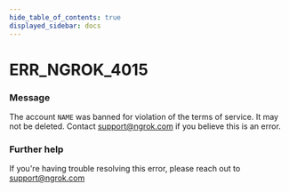 ```yaml
---
hide_table_of_contents: true
displayed_sidebar: docs
---
```



# ERR_NGROK_4015

### Message
The account `NAME` was banned for violation of the terms of service. It may not be deleted. Contact support@ngrok.com if you believe this is an error.

<ErrorDetails error='err_ngrok_4015' />


### Further help
If you're having trouble resolving this error, please reach out to [support@ngrok.com](mailto:support@ngrok.com?subject=Help%20with%20ERR_NGROK_4015)

